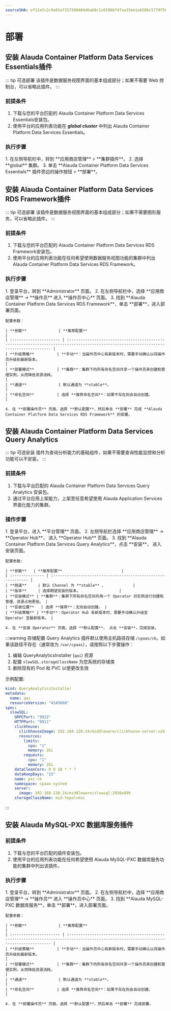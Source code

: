 ```yaml
---
sourceSHA: ef12a7c2c9a01af257508484d6ab8c1c01966f4faa33ee1ab586c5779f563868
---
```


# 部署

## 安装 Alauda Container Platform Data Services Essentials插件

::: tip 可选部署
该插件是数据服务视图界面的基本组成部分；如果不需要 Web 控制台，可以省略此插件。
:::

### 前提条件

1. 下载与您的平台匹配的 Alauda Container Platform Data Services Essentials安装包。
2. 使用平台的应用列表功能在 ***global cluster*** 中列出 Alauda Container Platform Data Services Essentials。

### 执行步骤

<Tabs>
  <Tab label="Web 控制台">
    1. 在左侧导航栏中，转到 **应用商店管理** > **集群插件**。
    2. 选择 **global** 集群。
    3. 单击 **Alauda Container Platform Data Services Essentials** 插件旁边的操作按钮 > **部署**。
  </Tab>
</Tabs>

## 安装 Alauda Container Platform Data Services RDS Framework插件

::: tip 可选部署
该插件是数据服务视图界面的基本组成部分；如果不需要图形服务，可以省略此插件。
:::

### 前提条件

1. 下载与您的平台匹配的 Alauda Container Platform Data Services RDS Framework安装包。
2. 使用平台的应用列表功能在任何希望使用数据服务视图功能的集群中列出 Alauda Container Platform Data Services RDS Framework。

### 执行步骤

<Tabs>
  <Tab label="Web 控制台">
    1. 登录平台，转到 **Administrator** 页面。
    2. 在左侧导航栏中，选择 **应用商店管理** -> **操作员** 进入 **操作员中心** 页面。
    3. 找到 **Alauda Container Platform Data Services RDS Framework**，单击 **部署**，进入部署页面。

    配置参数：

    | **参数**              | **推荐配置**                                                                                                                          |
    | :--------------------- | :------------------------------------------------------------------------------------------------------------------------------------ |
    | **升级策略**          | **手动**：当操作员中心有新版本时，需要手动确认以将操作员升级到最新版本。                                                             |
    | **部署模式**          | **集群**：集群下的所有命名空间共享一个操作员来创建和管理实例，从而降低资源消耗。                                                      |
    | **通道**              | 默认通道为 **stable**。                                                                                                               |
    | **命名空间**          | 选择 **推荐命名空间**：如果不存在则会自动创建。                                                                                       |

    4. 在 **部署操作员** 页面，选择 **默认配置**，然后单击 **部署** 完成 **Alauda Container Platform Data Services RDS Framework** 的部署。
  </Tab>
</Tabs>

## 安装 Alauda Container Platform Data Services Query Analytics

::: tip 可选安装
插件为查询分析能力的基础组件，如果不需要查询性能监控和分析功能可以不安装。
:::

### 前提条件
1. 下载与平台匹配的 Alauda Container Platform Data Services Query Analytics 安装包。
2. 通过平台应用上架能力，上架至任意希望使用 Alauda Application Services 界面化能力的集群。

### 操作步骤
<Tabs>
<Tab label="Web Console">
    1. 登录平台，进入 **平台管理** 页面。
    2. 左侧导航栏选择 **应用商店管理** -> **Operator Hub**， 进入 **Operator Hub** 页面。
    3. 找到 **Alauda Container Platform Data Services Query Analytics**，点击 **安装**， 进入安装页面。

    配置参数:

    | **参数**   | **推荐配置**                          |
    | :-------------- | :----------------------------------------------------------- |
    | **频道**     | 默认 Channel 为 **stable** 。            |
    | **版本**     | 选择期望安装的版本。                 |
    | **安装模式** | **集群**：集群下所有命名空间共用一个 Operator 对实例进行创建和管理，资源占用更低。 |
    | **安装位置**   | 选择 **推荐**：无则自动创建。 |
    | **升级策略** | **手动**：Operator Hub 有新版本时，需要手动确认升级至 Operator 至最新版本。 |

    4. 在 **安装 Operator** 页面，选择 **默认配置**， 点击 **安装**，完成安装。
</Tab>
</Tabs>

:::warning 存储配置
Query Analytics 插件默认使用主机路径存储 `/cpaas/ck`。如果该路径不存在（通常改为 `/var/cpaas`），请按照以下步骤操作：

1. 编辑 QueryAnalyticsInstaller (`qai`) 资源
2. 配置 `slowSQL.storageClassName` 为您系统的存储类
3. 删除现有的 Pod 和 PVC 以使更改生效

示例配置:
```yaml
kind: QueryAnalyticsInstaller
metadata:
  name: qai
  resourceVersion: "4145608"
spec:
  slowSQL:
    GRPCPort: "9922"
    HTTPPort: "9911"
    clickhouse:
      clickhouseImage: 192.168.128.24/middleware/clickhouse-server:v24.8.3.59-64c1f43f
      resources:
        limits:
          cpu: "1"
          memory: 2Gi
        requests:
          cpu: "1"
          memory: 2Gi
    dataCleanCorn: 0 0 18 * * ?
    dataKeepDays: "15"
    name: pxc-ck
    namespace: cpaas-system
    server:
      image: 192.168.128.24/middleware/slowsql:2926e899
    storageClassName: mid-topolvmsc
```
:::

## 安装 Alauda MySQL-PXC 数据库服务插件

### 前提条件

1. 下载与您的平台匹配的插件安装包。
2. 使用平台的应用列表功能在任何希望使用 Alauda MySQL-PXC 数据库服务功能的集群中列出该插件。

### 执行步骤

<Tabs>
  <Tab label="Web 控制台">
    1. 登录平台，转到 **Administrator** 页面。
    2. 在左侧导航栏中，选择 **应用商店管理** -> **操作员** 进入 **操作员中心** 页面。
    3. 找到 **Alauda MySQL-PXC 数据库服务**，单击 **部署**，进入部署页面。

    配置参数：

    | **参数**              | **推荐配置**                                                                                                                          |
    | :--------------------- | :------------------------------------------------------------------------------------------------------------------------------------ |
    | **升级策略**          | **手动**：当操作员中心有新版本时，需要手动确认以将操作员升级到最新版本。                                                             |
    | **部署模式**          | **集群**：集群下的所有命名空间共享一个操作员来创建和管理实例，从而降低资源消耗。                                                      |
    | **通道**              | 默认通道为 **stable**。                                                                                                               |
    | **命名空间**          | 选择 **推荐命名空间**：如果不存在则会自动创建。                                                                                       |

    4. 在 **部署操作员** 页面，选择 **默认配置**，然后单击 **部署** 完成部署。
  </Tab>
</Tabs>
